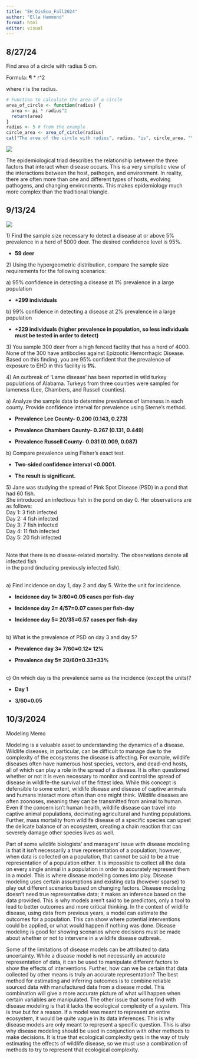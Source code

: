 ```yaml
---
title: "EH_DisEco_Fall2024"
author: "Ella Hammond"
format: html
editor: visual
---
```


## 8/27/24

Find area of a circle with radius 5 cm.

Formula: ¶ \* r\^2

where r is the radius.

```r
# Function to calculate the area of a circle
area_of_circle <- function(radius) {
  area <- pi * radius^2
  return(area)
}
radius <- 5 # from the example
circle_area <- area_of_circle(radius)
cat("The area of the circle with radius", radius, "is", circle_area, "\n")

```

![](images/EpiTriad.png)

The epidemiological triad describes the relationship between the three factors that interact when disease occurs. This is a very simplistic view of the interactions between the host, pathogen, and environment. In reality, there are often more than one and different types of hosts, evolving pathogens, and changing environments. This makes epidemiology much more complex than the traditional triangle.

## 9/13/24

![](images/ss_table.png)

1\) Find the sample size necessary to detect a disease at or above 5% prevalence in a herd of 5000 deer. The desired confidence level is 95%.

-   **59 deer**

2\) Using the hypergeometric distribution, compare the sample size requirements for the following scenarios:

a\) 95% confidence in detecting a disease at 1% prevalence in a large population

-   **+299 individuals**

b\) 99% confidence in detecting a disease at 2% prevalence in a large population

-   **+229 individuals (higher prevalence in population, so less individuals must be tested in order to detect)**

3\) You sample 300 deer from a high fenced facility that has a herd of 4000. None of the 300 have antibodies against Epizootic Hemorrhagic Disease. Based on this finding, you are 95% confident that the prevalence of exposure to EHD in this facility is **1%**.

4\) An outbreak of 'Lame disease' has been reported in wild turkey populations of Alabama. Turkeys from three counties were sampled for lameness (Lee, Chambers, and Russell counties).

a\) Analyze the sample data to determine prevalence of lameness in each county. Provide confidence interval for prevalence using Sterne's method.

-   **Prevalence Lee County- 0.200 (0.143, 0.273)**

-   **Prevalence Chambers County- 0.267 (0.131, 0.449)**

-   **Prevalence Russell County- 0.031 (0.009, 0.087)**

b\) Compare prevalence using Fisher's exact test.

-   **Two-sided confidence interval \<0.0001.**

-   **The result is significant.**

5\) Jane was studying the spread of Pink Spot Disease (PSD) in a pond that had 60 fish.\
She introduced an infectious fish in the pond on day 0. Her observations are as follows:\
Day 1: 3 fish infected\
Day 2: 4 fish infected\
Day 3: 7 fish infected\
Day 4: 11 fish infected\
Day 5: 20 fish infected

\
Note that there is no disease-related mortality. The observations denote all infected fish\
in the pond (including previously infected fish).

\
a) Find incidence on day 1, day 2 and day 5. Write the unit for incidence.

-   **Incidence day 1= 3/60=0.05 cases per fish-day**

-   **Incidence day 2= 4/57=0.07 cases per fish-day**

-   **Incidence day 5= 20/35=0.57 cases per fish-day**

\
b) What is the prevalence of PSD on day 3 and day 5?

-   **Prevalence day 3= 7/60=0.12= 12%**

-   **Prevalence day 5= 20/60=0.33=33%**

\
c) On which day is the prevalence same as the incidence (except the units)?

-   **Day 1**

-   **3/60=0.05**

## 10/3/2024

Modeling Memo

Modeling is a valuable asset to understanding the dynamics of a disease. Wildlife diseases, in particular, can be difficult to manage due to the complexity of the ecosystems the disease is affecting. For example, wildlife diseases often have numerous host species, vectors, and dead-end hosts, all of which can play a role in the spread of a disease. It is often questioned whether or not it is even necessary to monitor and control the spread of disease in wildlife–the survival of the fittest idea. While this concept is defensible to some extent, wildlife disease and disease of captive animals and humans interact more often than one might think. Wildlife diseases are often zoonoses, meaning they can be transmitted from animal to human. Even if the concern isn’t human health, wildlife disease can travel into captive animal populations, decimating agricultural and hunting populations. Further, mass mortality from wildlife disease of a specific species can upset the delicate balance of an ecosystem, creating a chain reaction that can severely damage other species lives as well.

Part of some wildlife biologists’ and managers’ issue with disease modeling is that it isn’t necessarily a true representation of a population; however, when data is collected on a population, that cannot be said to be a true representation of a population either. It is impossible to collect all the data on every single animal in a population in order to accurately represent them in a model. This is where disease modeling comes into play. Disease modeling uses certain assumptions and existing data (however sparse) to play out different scenarios based on changing factors. Disease modeling doesn’t need true representative data; it makes an inference based on the data provided. This is why models aren’t said to be predictors, only a tool to lead to better outcomes and more critical thinking. In the context of wildlife disease, using data from previous years, a model can estimate the outcomes for a population. This can show where potential interventions could be applied, or what would happen if nothing was done. Disease modeling is good for showing scenarios where decisions must be made about whether or not to intervene in a wildlife disease outbreak. 

Some of the limitations of disease models can be attributed to data uncertainty. While a disease model is not necessarily an accurate representation of data, it can be used to manipulate different factors to show the effects of interventions. Further, how can we be certain that data collected by other means is truly an accurate representation? The best method for estimating and inferring outcomes is to combine reliable sourced data with manufactured data from a disease model. This combination will give a more accurate picture of what will happen when certain variables are manipulated. The other issue that some find with disease modeling is that it lacks the ecological complexity of a system. This is true but for a reason. If a model was meant to represent an entire ecosystem, it would be quite vague in its data inferences. This is why disease models are only meant to represent a specific question. This is also why disease modeling should be used in conjunction with other methods to make decisions. It is true that ecological complexity gets in the way of truly estimating the effects of wildlife disease, so we must use a combination of methods to try to represent that ecological complexity.
